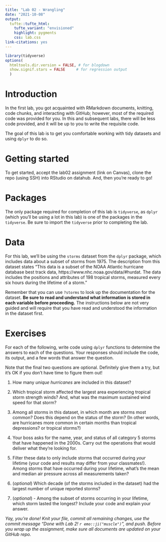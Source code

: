 ```yaml
---
title: "Lab 02 - Wrangling"
date: "2021-10-08"
output: 
  tufte::tufte_html:
    tufte_variant: "envisioned"
    highlight: pygments
    css: lab.css
link-citations: yes
---
```


```r
library(tidyverse)
options(
  htmltools.dir.version = FALSE, # for blogdown
  show.signif.stars = FALSE     # for regression output
  )
```

# Introduction

In the first lab, you got acquainted with RMarkdown documents, knitting, code chunks, and interacting with GitHub; however, most of the required code was provided for you. In this and subsequent labs, there will be less code provided, and it will be up to you to write the requisite code. 

The goal of this lab is to get you comfortable working with tidy datasets and using `dplyr` to do so. 

# Getting started

To get started, accept the lab02 assignment (link on Canvas), clone the repo (using SSH) into RStudio on datahub. And, then you're ready to go!

# Packages

The only package required for completion of this lab is `tidyverse`, as `dplyr` (which you'll be using a lot in this lab) is one of the packages in the `tidyverse`. Be sure to import the `tidyverse` prior to completing the lab.

# Data

For this lab, we'll be using the `storms` dataset from the `dplyr` package, which includes data about a subset of storms from 1975. The description from this dataset states "This data is a subset of the NOAA Atlantic hurricane database best track data, https://www.nhc.noaa.gov/data/#hurdat. The data includes the positions and attributes of 198 tropical storms, measured every six hours during the lifetime of a storm."

Remember that you can use `?storms` to look up the documentation for the dataset. **Be sure to read and understand what information is stored in each variable before proceeding.** The instructions below are not very guided and will require that you have read and understood the information in the dataset first.

# Exercises

For each of the following, write code using `dplyr` functions to determine the answers to each of the questions. Your responses should include the code, its output, and a few words that answer the question.

Note that the final two questions are optional. Definitely give them a try, but it's OK if you don't have time to figure them out!

1. How many *unique* *hurricanes* are included in this dataset? 

2. Which tropical storm affected the largest area experiencing tropical storm strength winds? And, what was the maximum sustained wind speed for that storm?

3. Among all storms in this dataset, in which month are storms most common? Does this depend on the status of the storm? (In other words, are hurricanes more common in certain months than tropical depressions? or tropical storms?) 

4. Your boss asks for the name, year, and status of all category 5 storms that have happened in the 2000s. Carry out the operations that would deliver what they're looking for. 

5. Filter these data to only include storms that occurred during *your* lifetime (your code and results may differ from your classmates!). Among storms that have occurred during your lifetime, what's the mean and median air pressure across all measurements taken? 


6. (*optional*) Which decade (of the storms included in the dataset) had the largest number of unique reported storms?


7. (*optional*) - Among the subset of storms occurring in your lifetime, which storm lasted the longest? Include your code and explain your answer.

*Yay, you're done! Knit your file, commit all remaining changes, use the commit message "Done with Lab 2! `r emo::ji("muscle")`", and push. Before you wrap up the assignment, make sure all documents are updated on your GitHub repo.*

